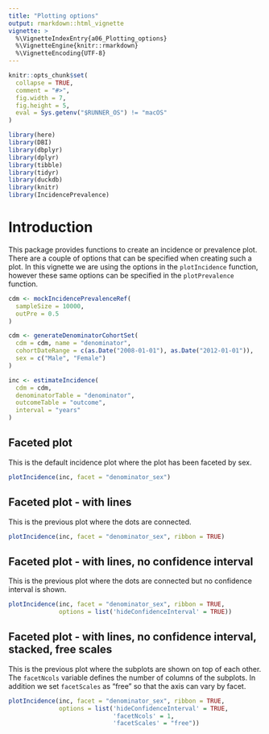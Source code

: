 ```yaml
---
title: "Plotting options"
output: rmarkdown::html_vignette
vignette: >
  %\VignetteIndexEntry{a06_Plotting_options}
  %\VignetteEngine{knitr::rmarkdown}
  %\VignetteEncoding{UTF-8}
---
```


```r
knitr::opts_chunk$set(
  collapse = TRUE,
  comment = "#>",
  fig.width = 7,
  fig.height = 5,
  eval = Sys.getenv("$RUNNER_OS") != "macOS"
)
```

```r
library(here)
library(DBI)
library(dbplyr)
library(dplyr)
library(tibble)
library(tidyr)
library(duckdb)
library(knitr)
library(IncidencePrevalence)
```

# Introduction

This package provides functions to create an incidence or prevalence plot. There are a couple of options that can be specified when creating such a plot. In this vignette we are using the options in the `plotIncidence` function, however these same options can be specified in the `plotPrevalence` function.

```r
cdm <- mockIncidencePrevalenceRef(
  sampleSize = 10000,
  outPre = 0.5
)

cdm <- generateDenominatorCohortSet(
  cdm = cdm, name = "denominator",
  cohortDateRange = c(as.Date("2008-01-01"), as.Date("2012-01-01")),
  sex = c("Male", "Female")
)

inc <- estimateIncidence(
  cdm = cdm,
  denominatorTable = "denominator",
  outcomeTable = "outcome",
  interval = "years"
)
```

## Faceted plot

This is the default incidence plot where the plot has been faceted by sex.

```r
plotIncidence(inc, facet = "denominator_sex")
```

## Faceted plot - with lines

This is the previous plot where the dots are connected.

```r
plotIncidence(inc, facet = "denominator_sex", ribbon = TRUE)
```

## Faceted plot - with lines, no confidence interval

This is the previous plot where the dots are connected but no confidence interval is shown.

```r
plotIncidence(inc, facet = "denominator_sex", ribbon = TRUE, 
              options = list('hideConfidenceInterval' = TRUE))
```

## Faceted plot - with lines, no confidence interval, stacked, free scales

This is the previous plot where the subplots are shown on top of each other. The `facetNcols` variable 
defines the number of columns of the subplots. In addition we set `facetScales` as "free" so that the axis can vary by facet.

```r
plotIncidence(inc, facet = "denominator_sex", ribbon = TRUE, 
              options = list('hideConfidenceInterval' = TRUE,
                             'facetNcols' = 1, 
                             'facetScales' = "free"))
```
